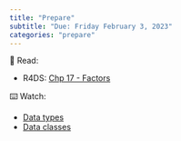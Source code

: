 ```yaml
---
title: "Prepare"
subtitle: "Due: Friday February 3, 2023"
categories: "prepare"
---
```


📖 Read:

-   R4DS: [Chp 17 - Factors](https://r4ds.hadley.nz/factors.html)

⌨️ Watch:

-   [Data types](https://youtu.be/WsxLbtWbEfc)
-   [Data classes](https://youtu.be/dozvSVQcqqg)
